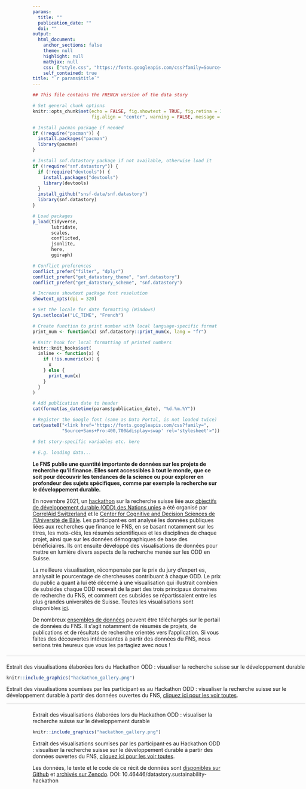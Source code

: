 ```yaml
---
params: 
  title: ""
  publication_date: ""
  doi: ""
output: 
  html_document:
    anchor_sections: false
    theme: null
    highlight: null
    mathjax: null
    css: ["style.css", "https://fonts.googleapis.com/css?family=Source+Sans+Pro:400,700&display=swap"]
    self_contained: true
title: "`r params$title`"
---
```


```r
## This file contains the FRENCH version of the data story 

# Set general chunk options
knitr::opts_chunk$set(echo = FALSE, fig.showtext = TRUE, fig.retina = 3, 
                      fig.align = "center", warning = FALSE, message = FALSE)

# Install pacman package if needed
if (!require("pacman")) {
  install.packages("pacman")
  library(pacman)
}

# Install snf.datastory package if not available, otherwise load it
if (!require("snf.datastory")) {
  if (!require("devtools")) {
    install.packages("devtools")
    library(devtools)
  }
  install_github("snsf-data/snf.datastory")
  library(snf.datastory)
}

# Load packages
p_load(tidyverse,
       lubridate,
       scales, 
       conflicted, 
       jsonlite,
       here, 
       ggiraph)

# Conflict preferences
conflict_prefer("filter", "dplyr")
conflict_prefer("get_datastory_theme", "snf.datastory")
conflict_prefer("get_datastory_scheme", "snf.datastory")

# Increase showtext package font resolution
showtext_opts(dpi = 320)

# Set the locale for date formatting (Windows)
Sys.setlocale("LC_TIME", "French")

# Create function to print number with local language-specific format 
print_num <- function(x) snf.datastory::print_num(x, lang = "fr")

# Knitr hook for local formatting of printed numbers
knitr::knit_hooks$set(
  inline <- function(x) {
    if (!is.numeric(x)) {
      x
    } else {
      print_num(x)
    }
  }
)
```

```r
# Add publication date to header
cat(format(as_datetime(params$publication_date), "%d.%m.%Y"))

# Register the Google font (same as Data Portal, is not loaded twice)
cat(paste0("<link href='https://fonts.googleapis.com/css?family=", 
           "Source+Sans+Pro:400,700&display=swap' rel='stylesheet'>"))
```

```r
# Set story-specific variables etc. here

# E.g. loading data...

```

<!-- Short lead (2-3 sentences) in bold -->

__Le FNS publie une quantité importante de données sur les projets de recherche qu’il finance. Elles sont accessibles à tout le monde, que ce soit pour découvrir les tendances de la science ou pour explorer en profondeur des sujets spécifiques, comme par exemple la recherche sur le développement durable.__

En novembre 2021, un <a href="https://www.sdghackathon.io/" target="_blank">hackathon</a> sur la recherche suisse liée aux <a href="https://sdgs.un.org/goals" target="_blank">objectifs de développement durable (ODD) des Nations unies</a> a été organisé par <a href="http://www.correlaid.ch/" target="_blank">CorrelAid Switzerland</a> et le <a href="http://cds.unibas.ch/" target="_blank">Center for Cognitive and Decision Sciences de l’Université de Bâle</a>. Les participant·es ont analysé les données publiques liées aux recherches que finance le FNS, en se basant notamment sur les titres, les mots-clés, les résumés scientifiques et les disciplines de chaque projet, ainsi que sur les données démographiques de base des bénéficiaires. Ils ont ensuite développé des visualisations de données pour mettre en lumière divers aspects de la recherche menée sur les ODD en Suisse.

La meilleure visualisation, récompensée par le prix du jury d’expert·es, analysait le pourcentage de chercheuses contribuant à chaque ODD. Le prix du public a quant à lui été décerné à une visualisation qui illustrait combien de subsides chaque ODD recevait de la part des trois principaux domaines de recherche du FNS, et comment ces subsides se répartissaient entre les plus grandes universités de Suisse. Toutes les visualisations sont disponibles <a href="https://www.sdghackathon.io/hackathon-visualizations" target="_blank">ici</a>. 

De nombreux <a href="https://data.snf.ch/datasets" target="_blank">ensembles de données</a> peuvent être téléchargés sur le portail de données du FNS. Il s’agit notamment de résumés de projets, de publications et de résultats de recherche orientés vers l’application. Si vous faites des découvertes intéressantes à partir des données du FNS, nous serions très heureux que vous les partagiez avec nous !

<div class="plot-box">

<div class="hide-mobile hide-tablet" style="width: 800px;position: relative;max-width: 800px;left: -70px;border-top: 1px solid #d3d3d3;border-bottom: 1px solid #d3d3d3;padding-top: 20px;margin: 20px 0;">

<div class="plot-title">Extrait des visualisations élaborées lors du Hackathon ODD : visualiser la recherche suisse sur le développement durable</div>

```r
knitr::include_graphics("hackathon_gallery.png")
```

<div class="caption">
Extrait des visualisations soumises par les participant·es au Hackathon ODD : visualiser la recherche suisse sur le développement durable à partir des données ouvertes du FNS, <a href="https://www.sdghackathon.io/hackathon-visualizations" target="_blank">cliquez ici pour les voir toutes</a>.
</div>

</div>

<div class="hide-desktop">

<div class="plot-title">Extrait des visualisations élaborées lors du Hackathon ODD : visualiser la recherche suisse sur le développement durable</div>


```r
knitr::include_graphics("hackathon_gallery.png")
```

<div class="caption">
Extrait des visualisations soumises par les participant·es au Hackathon ODD : visualiser la recherche suisse sur le développement durable à partir des données ouvertes du FNS, <a href="https://www.sdghackathon.io/hackathon-visualizations" target="_blank">cliquez ici pour les voir toutes</a>.
</div>

</div>
</div>


Les données, le texte et le code de ce récit de données sont <a href="https://github.com/snsf-data/datastory_sustainability_hackathon" target="_blank">disponibles sur Github</a> et <a href="https://doi.org/10.46446/datastory.sustainability-hackathon" target="_blank">archivés sur Zenodo</a>. DOI: 10.46446/datastory.sustainability-hackathon